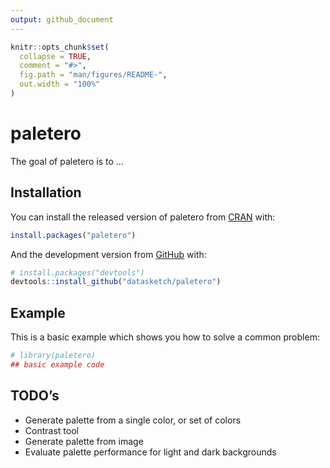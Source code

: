 ```yaml
---
output: github_document
---
```


<!-- README.md is generated from README.Rmd. Please edit that file -->

```r
knitr::opts_chunk$set(
  collapse = TRUE,
  comment = "#>",
  fig.path = "man/figures/README-",
  out.width = "100%"
)
```

# paletero

<!-- badges: start -->
<!-- badges: end -->

The goal of paletero is to ...

## Installation

You can install the released version of paletero from [CRAN](https://CRAN.R-project.org) with:

``` r
install.packages("paletero")
```

And the development version from [GitHub](https://github.com/) with:

``` r
# install.packages("devtools")
devtools::install_github("datasketch/paletero")
```
## Example

This is a basic example which shows you how to solve a common problem:

```r
# library(paletero)
## basic example code
```

## TODO's

- Generate palette from a single color, or set of colors
- Contrast tool
- Generate palette from image
- Evaluate palette performance for light and dark backgrounds





